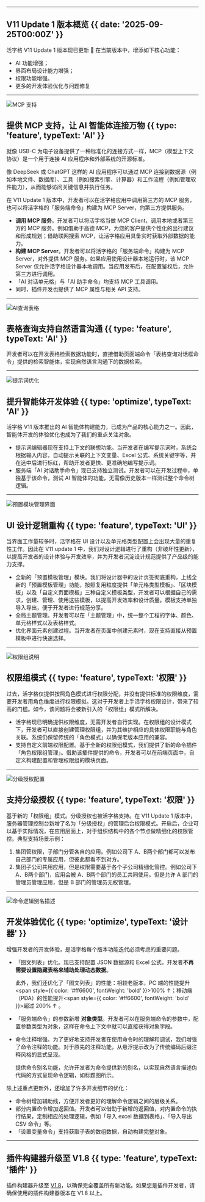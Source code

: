 

---

## V11 Update 1 版本概览 {{ date: '2025-09-25T00:00Z' }}

活字格 V11 Update 1 版本现已更新 🎉 在当前版本中，增添如下核心功能：

- AI 功能增强；
- 界面布局设计能力增强；
- 权限功能增强。
- 更多的开发体验优化与问题修复

---

![MCP 支持](@/images/mcp-config.png)

## 提供 MCP 支持，让 AI 智能体连接万物 {{ type: 'feature', typeText: 'AI' }}

就像 USB-C 为电子设备提供了一种标准化的连接方式一样，MCP（模型上下文协议）是一个用于连接 AI 应用程序和外部系统的开源标准。

像 DeepSeek 或 ChatGPT 这样的 AI 应用程序可以通过 MCP 连接到数据源（例如本地文件、数据库）、工具（例如搜索引擎、计算器）和工作流程（例如管理软件能力），从而能够访问关键信息并执行任务。

在 V11 Update 1 版本中，开发者可以在活字格应用中调用第三方的 MCP 服务，也可以将活字格的「服务端命令」构建为 MCP Server，向第三方提供服务。

- **调用 MCP 服务**。开发者可以将活字格当做 MCP Client，调用本地或者第三方的 MCP 服务。例如借助于高德 MCP，为您的客户提供个性化的出行建议和形成规划；借助联网搜索 MCP，让活字格应用具备实时获取外部数据的能力。
- **构建 MCP Server**。开发者可以将活字格的「服务端命令」构建为 MCP Server，对外提供 MCP 服务。如果应用使用设计器本地运行时，该 MCP Server 仅允许活字格设计器本地调用。当应用发布后，在配置鉴权后，允许第三方进行调用。
- 「AI 对话单元格」与「AI 助手命令」均支持 MCP 工具调用。
- 同时，插件开发也提供了 MCP 属性与相关 API 支持。

---

![AI查询表格](@/images/table-query-by-ai.png)

## 表格查询支持自然语言沟通 {{ type: 'feature', typeText: 'AI' }}

开发者可以在开发表格检索数据功能时，直接借助页面端命令「表格查询对话框命令」提供的检索智能体，实现自然语言沟通下的数据检索。

---

![提示词优化](@/images/prompt-optimize.png)

## 提升智能体开发体验 {{ type: 'optimize', typeText: 'AI' }}

活字格 V11 版本推出的 AI 智能体构建能力，已成为产品的核心能力之一。因此，智能体开发的体验优化也成为了我们的重点关注对象。

- 提示词编辑器现在支持上下文的联想功能。当开发者在编写提示词时，系统会根据输入内容，自动提示关联的上下文变量、Excel 公式、系统关键字等，并在选中后进行标红，帮助开发者更快、更准确地编写提示词。
- 服务端「AI 对话助手命令」现已支持独立测试。开发者可以在开发过程中，单独基于该命令，测试 AI 智能体的功能，无需像历史版本一样测试整个命令树逻辑。

---

![预置模块管理界面](@/images/pre-set-template-management.png)

## UI 设计逻辑重构 {{ type: 'feature', typeText: 'UI' }}

当界面工作量较多时，活字格在 UI 设计以及单元格类型配置上会出现大量的重复性工作。因此在 V11 update 1 中，我们对设计逻辑进行了重构（非破坏性更新），以提高开发者的设计体验与开发效率，并为开发者沉淀设计规范提供了产品级的能力支撑。

- 全新的「预置模板管理」模块。我们将设计器中的设计页签彻底重构，上线全新的「预置模板管理」功能，按照复用粒度提供「单元格类型模板」、「区块模板」以及「自定义页面模板」三种自定义模板类型，开发者可以根据自己的需求，创建、管理、使用这些模板，以提高开发效率和设计质量。模板支持单独导入导出，便于开发者进行规范分享。
- 全局主题管理。开发者可以在「主题管理」中，统一整个工程的字体、颜色、单元格样式以及表格样式。
- 优化界面元素创建过程。当开发者在页面中创建元素时，现在支持直接从预置模板中进行快速选择。

---

![权限组说明](@/images/permission-group.png)

## 权限组模式 {{ type: 'feature', typeText: '权限' }}

 过去，活字格仅提供按照角色模式进行权限分配，并没有提供标准的权限维度，需要开发者用角色维度进行权限模拟。这对于开发者上手活字格权限设计，带来了较高的门槛。如今，该问题将会被新引入的「权限组」模式所解决。

- 活字格现已明确提供权限维度，无需开发者自行实现。在权限组的设计模式下，开发者可以直接创建管理权限组，并为其维护相应的具体权限职能与角色关联。系统仍保留传统的「角色模式」以确保老版本应用的兼容。
- 支持自定义前端权限配置。基于全新的权限组模式，我们提供了新的命令插件「角色权限组管理」。借助该插件提供的命令，开发者可以在前端页面中，自定义构建配置和管理权限组的模块页面。

---

![分级授权配置](@/images/hierarchical-authorization.png)

## 支持分级授权 {{ type: 'feature', typeText: '权限' }}

基于新的「权限组」模式。分级授权也被活字格支持。在 V11 Update 1 版本中，服务器管理控制台新增了名为「分级授权」的管理后台权限模式。开启后，企业可以基于实际情况，在应用层面上，对于组织结构中的各个节点做精细化的权限管控。典型支持场景示例：

1. 集团管权限，子部门分管各自的应用。例如公司下 A、B两个部门都可以发布自己部门的专属应用，但彼此都看不到对方。
2. 集团子公司共用应用，但是权限需要基于各个子公司精细化管控。例如公司下 A、B两个部门，应用会被 A、B两个部门的员工共同使用。但是允许 A 部门的管理员管理应用，但是 B 部门的管理员无权管理。

---

![命令逻辑别名描述](@/images/alias-logic.png)

## 开发体验优化 {{ type: 'optimize', typeText: '设计器' }}

增强开发者的开发体验，是活字格每个版本功能迭代必须考虑的重要问题。

- 「图文列表」优化。现已支持配置 JSON 数据源和 Excel 公式，开发者**不再需要设置隐藏表格来辅助处理动态数据**。

  此外，我们还优化了「图文列表」的性能：相较老版本，PC 端的性能提升 <span style={{ color: '#ff6600', fontWeight: 'bold' }}>100% ↑</span>；移动端（PDA）的性能提升<span style={{ color: '#ff6600', fontWeight: 'bold' }}>超过 200% ↑ </span>。
- 「服务端命令」的参数新增 **对象类型**。开发者可以在服务端命令的参数中，配置参数类型为对象，这样在命令上下文中就可以直接获得对象字段。
- 命令注释增强。为了更好地支持开发者在使用命令时的理解和调试，我们增强了命令注释的功能。对于原先的注释功能，从悬浮提示改为了传统编码后缀注释风格的显式呈现。

  提供命令别名功能，允许开发者为命令提供新的别名，以实现自然语言描述伪代码的方式呈现命令逻辑，如标题图所示。

除上述重点更新外，还增加了许多开发细节的优化：
- 命令树增加辅助线，方便开发者更好的理解命令逻辑之间的层级关系。
- 部分内置命令增加返回值。开发者可以借助于新增的返回值，对内置命令的执行结果，定制相应的处理逻辑，例如「导入 excel 数据到表格」、「导入导出 CSV 命令」等。
- 「设置变量命令」支持获取子表的数组数据，自动构建完整对象。

---

## 插件构建器升级至 V1.8 {{ type: 'feature', typeText: '插件' }}

插件构建器升级至 [V1.8](https://gitee.com/grape-city-software/forguncy-plugin-project-creator/releases/tag/V1.8)，以确保完全覆盖所有新功能。如果您是插件开发者，请确保使用的插件构建器版本在 V1.8 以上。 

